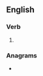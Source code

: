 ==English==

===Verb===
{{head|en|verb form}}

# {{en-past of|posture}}

===Anagrams===
* {{anagrams|en|a=deoprstu|pouredst|proudest|sprouted|stupored}}